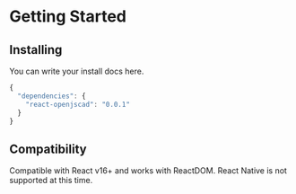 
<Meta title="Docs/Getting Started/Quick Start" />

# Getting Started

## Installing

You can write your install docs here.

```js
{
  "dependencies": {
    "react-openjscad": "0.0.1"
  }
}
```

## Compatibility

Compatible with React v16+ and works with ReactDOM. React Native is not supported at this time.
